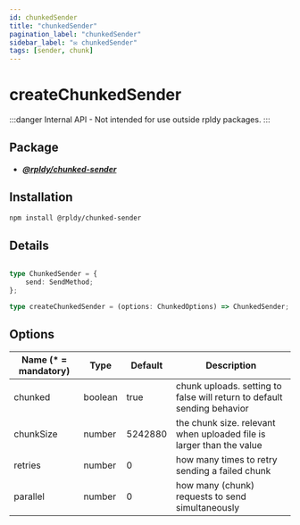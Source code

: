 ```yaml
---
id: chunkedSender
title: "chunkedSender"
pagination_label: "chunkedSender"
sidebar_label: "✉️ chunkedSender"
tags: [sender, chunk]
---
```


# createChunkedSender

:::danger
Internal API - Not intended for use outside rpldy packages.
:::


## Package

- **_[@rpldy/chunked-sender](../../../packages/rpldy-chunked-sender)_**

## Installation

```bash npm2yarn
npm install @rpldy/chunked-sender
```

## Details

```typescript

type ChunkedSender = {
    send: SendMethod;
};

type createChunkedSender = (options: ChunkedOptions) => ChunkedSender;
```

## Options

| Name (* = mandatory) | Type    | Default | Description                                                             |
|----------------------|---------|---------|-------------------------------------------------------------------------|
| chunked              | boolean | true    | chunk uploads. setting to false will return to default sending behavior |
| chunkSize            | number  | 5242880 | the chunk size. relevant when uploaded file is larger than the value    |
| retries              | number  | 0       | how many times to retry sending a failed chunk                          |
| parallel             | number  | 0       | how many (chunk) requests to send simultaneously                        |

